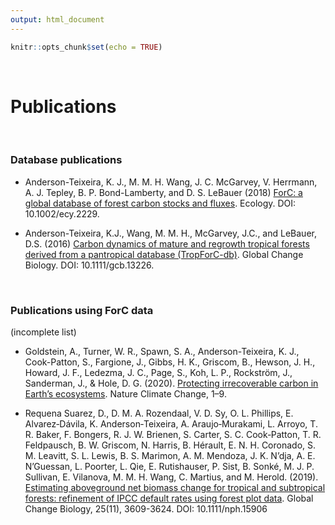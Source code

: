 ```yaml
---
output: html_document
---
```


```r
knitr::opts_chunk$set(echo = TRUE)
```
<br>

# Publications
<br>

### Database publications

* Anderson-Teixeira, K. J., M. M. H. Wang, J. C. McGarvey, V. Herrmann, A. J. Tepley, B. P. Bond-Lamberty, and D. S. LeBauer (2018) [ForC: a global database of forest carbon stocks and fluxes](https://esajournals.onlinelibrary.wiley.com/doi/10.1002/ecy.2229). Ecology. DOI: 10.1002/ecy.2229.

* Anderson-Teixeira, K.J., Wang, M. M. H., McGarvey, J.C., and LeBauer, D.S. (2016) [Carbon dynamics of mature and regrowth tropical forests derived from a pantropical database (TropForC-db)](http://dx.doi.org/10.1111/gcb.13226). Global Change Biology. DOI: 10.1111/gcb.13226.

<br>

### Publications using ForC data
(incomplete list)

* Goldstein, A., Turner, W. R., Spawn, S. A., Anderson-Teixeira, K. J., Cook-Patton, S., Fargione, J., Gibbs, H. K., Griscom, B., Hewson, J. H., Howard, J. F., Ledezma, J. C., Page, S., Koh, L. P., Rockström, J., Sanderman, J., & Hole, D. G. (2020). [Protecting irrecoverable carbon in Earth’s ecosystems](https://doi.org/10.1038/s41558-020-0738-8). Nature Climate Change, 1–9. 

* Requena Suarez, D., D. M. A. Rozendaal, V. D. Sy, O. L. Phillips, E. Alvarez‐Dávila, K. Anderson‐Teixeira, A. Araujo‐Murakami, L. Arroyo, T. R. Baker, F. Bongers, R. J. W. Brienen, S. Carter, S. C. Cook‐Patton, T. R. Feldpausch, B. W. Griscom, N. Harris, B. Hérault, E. N. H. Coronado, S. M. Leavitt, S. L. Lewis, B. S. Marimon, A. M. Mendoza, J. K. N’dja, A. E. N’Guessan, L. Poorter, L. Qie, E. Rutishauser, P. Sist, B. Sonké, M. J. P. Sullivan, E. Vilanova, M. M. H. Wang, C. Martius, and M. Herold. (2019). [Estimating aboveground net biomass change for tropical and subtropical forests: refinement of IPCC default rates using forest plot data](https://onlinelibrary.wiley.com/doi/abs/10.1111/gcb.14767). Global Change Biology, 25(11), 3609-3624. DOI: 10.1111/nph.15906